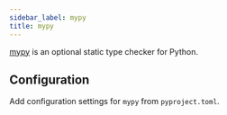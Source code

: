 ```yaml
---
sidebar_label: mypy
title: mypy
---
```

[mypy](http://mypy-lang.org/) is an optional static type checker for Python.

## Configuration

Add configuration settings for `mypy` from `pyproject.toml`.

